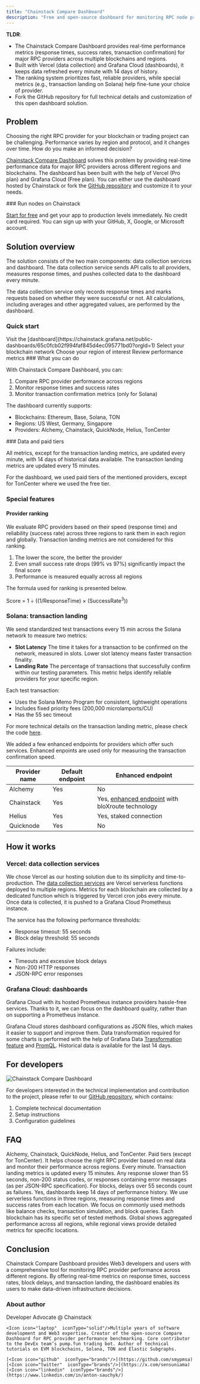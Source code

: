 ```yaml
---
title: "Chainstack Compare Dashboard"
description: "Free and open-source dashboard for monitoring RPC node providers performance"
---
```


**TLDR**:

* The Chainstack Compare Dashboard provides real-time performance metrics (response times, success rates, transaction confirmation) for major RPC providers across multiple blockchains and regions.
* Built with Vercel (data collection) and Grafana Cloud (dashboards), it keeps data refreshed every minute with 14 days of history.
* The ranking system prioritizes fast, reliable providers, while special metrics (e.g., transaction landing on Solana) help fine-tune your choice of provider.
* Fork the GitHub repository for full technical details and customization of this open dashboard solution.

## Problem

Choosing the right RPC provider for your blockchain or trading project can be challenging. Performance varies by region and protocol, and it changes over time. How do you make an informed decision?

[Chainstack Compare Dashboard](https://chainstack.grafana.net/public-dashboards/65c0fcb02f994faf845d4ec095771bd0) solves this problem by providing real-time performance data for major RPC providers across different regions and blockchains. The dashboard has been built with the help of Vercel (Pro plan) and Grafana Cloud (Free plan). You can either use the dashboard hosted by Chainstack or fork the [GitHub repository](https://github.com/chainstacklabs/chainstack-rpc-dashboard-functions) and customize it to your needs.

<Info>
  ### Run nodes on Chainstack

  [Start for free](https://console.chainstack.com/) and get your app to production levels immediately. No credit card required. You can sign up with your GitHub, X, Google, or Microsoft account.
</Info>

## Solution overview

The solution consists of the two main components: data collection services and dashboard. The data collection service sends API calls to all providers, measures response times, and pushes collected data to the dashboard every minute.

The data collection service only records response times and marks requests based on whether they were successful or not. All calculations, including averages and other aggregated values, are performed by the dashboard.

### Quick start
<Steps>
  <Step>
    Visit the [dashboard](https://chainstack.grafana.net/public-dashboards/65c0fcb02f994faf845d4ec095771bd0?orgId=1)
  </Step>
  <Step>
    Select your blockchain network
  </Step>
  <Step>
    Choose your region of interest
  </Step>
  <Step>
    Review performance metrics
  </Step>
</Steps>
### What you can do

With Chainstack Compare Dashboard, you can:

1. Compare RPC provider performance across regions
2. Monitor response times and success rates
3. Monitor transaction confirmation metrics (only for Solana)

The dashboard currently supports:

* Blockchains: Ethereum, Base, Solana, TON
* Regions: US West, Germany, Singapore
* Providers: Alchemy, Chainstack, QuickNode, Helius, TonCenter

<Info>
  ### Data and paid tiers

  All metrics, except for the transaction landing metrics, are updated every minute, with 14 days of historical data available. The transaction landing metrics are updated every 15 minutes.

  For the dashboard, we used paid tiers of the mentioned providers, except for TonCenter where we used the free tier.
</Info>

### Special features

#### Provider ranking

We evaluate RPC providers based on their speed (response time) and reliability (success rate) across three regions to rank them in each region and globally. Transaction landing metrics are not considered for this ranking.

1. The lower the score, the better the provider
2. Even small success rate drops (99% vs 97%) significantly impact the final score
3. Performance is measured equally across all regions

The formula used for ranking is presented below.

Score = 1 ÷ ((1/ResponseTime) × (SuccessRate<sup>3</sup>))

### Solana: transaction landing

We send standardized test transactions every 15 min across the Solana network to measure two metrics:

* **Slot Latency** The time it takes for a transaction to be confirmed on the network, measured in slots. Lower slot latency means faster transaction finality.
* **Landing Rate** The percentage of transactions that successfully confirm within our testing parameters. This metric helps identify reliable providers for your specific region.

Each test transaction:

* Uses the Solana Memo Program for consistent, lightweight operations
* Includes fixed priority fees (200,000 microlamports/CU)
* Has the 55 sec timeout

For more technical details on the transaction landing metric, please check the code [here](https://github.com/chainstacklabs/chainstack-rpc-dashboard-functions/blob/master/metrics/solana_landing_rate.py).

We added a few enhanced endpoints for providers which offer such services. Enhanced enpoints are used only for measuring the transaction confirmation speed.

| Provider name | Default endpoint | Enhanced endpoint                                                     |
| ------------- | ---------------- | --------------------------------------------------------------------- |
| Alchemy       | Yes              | No                                                                    |
| Chainstack    | Yes              | Yes, [enhanced endpoint](/docs/trader-node) with bloXroute technology |
| Helius        | Yes              | Yes, staked connection                                                |
| Quicknode     | Yes              | No                                                                    |

## How it works

### Vercel: data collection services

We chose Vercel as our hosting solution due to its simplicity and time-to-production. The [data collection services](https://github.com/chainstacklabs/chainstack-rpc-dashboard-functions) are Vercel serverless functions deployed to multiple regions. Metrics for each blockchain are collected by a dedicated function which is triggered by Vercel cron jobs every minute. Once data is collected, it is pushed to a Grafana Cloud Prometheus instance.

The service has the following performance thresholds:

* Response timeout: 55 seconds
* Block delay threshold: 55 seconds

Failures include:

* Timeouts and excessive block delays
* Non-200 HTTP responses
* JSON-RPC error responses

### Grafana Cloud: dashboards

Grafana Cloud with its hosted Prometheus instance providers hassle-free services. Thanks to it, we can focus on the dashboard quality, rather than on supporting a Prometheus instance.

Grafana Cloud stores dashboard configurations as JSON files, which makes it easier to support and improve them. Data transformation required for some charts is performed with the help of Grafana Data [Transformation feature](https://grafana.com/docs/grafana/latest/panels-visualizations/query-transform-data/transform-data/) and [PromQL](https://prometheus.io/docs/prometheus/latest/querying/basics/). Historical data is available for the last 14 days.

## For developers

<Frame>
  <img src="/images/docs/4d2f558febc43bc352454f3a5dcc2463148dcae1a4931f9bf75deebebbb4b2ec-image.png" alt="Chainstack Compare Dashboard" />
</Frame>

For developers interested in the technical implementation and contribution to the project, please refer to our [GitHub repository](https://github.com/chainstacklabs/chainstack-rpc-dashboard-functions), which contains:

1. Complete technical documentation
2. Setup instructions
3. Configuration guidelines

## FAQ
<AccordionGroup>
  <Accordion title="What providers do you monitor?">
    Alchemy, Chainstack, QuickNode, Helius, and TonCenter. Paid tiers (except for TonCenter).
  </Accordion>
  <Accordion title="Why do I need this dashboard?">
    It helps choose the right RPC provider based on real data and monitor their performance across regions.
  </Accordion>
  <Accordion title="How often is data updated?">
    Every minute. Transaction landing metrics is updated every 15 minutes.
  </Accordion>
  <Accordion title="What counts as a failed request?">
    Any response slower than 55 seconds, non-200 status codes, or responses containing error messages (as per JSON-RPC specification). For blocks, delays over 55 seconds count as failures.
  </Accordion>
  <Accordion title="Can I see historical data?">
    Yes, dashboards keep 14 days of performance history.
  </Accordion>
  <Accordion title="How do you collect the metrics?">
    We use serverless functions in three regions, measuring response times and success rates from each location.
  </Accordion>
  <Accordion title="What API methods do you test?">
    We focus on commonly used methods like balance checks, transaction simulation, and block queries. Each blockchain has its specific set of tested methods.
  </Accordion>
  <Accordion title="What's the difference between global and regional views?">
    Global shows aggregated performance across all regions, while regional views provide detailed metrics for specific locations.
  </Accordion>
</AccordionGroup>

## Conclusion

Chainstack Compare Dashboard provides Web3 developers and users with a comprehensive tool for monitoring RPC provider performance across different regions. By offering real-time metrics on response times, success rates, block delays, and transaction landing, the dashboard enables its users to make data-driven infrastructure decisions.

### About author

<CardGroup>
  <Card title="Anton Sauchyk" img="/images/docs/profile_images/1817926677730664448/3nNn0T2p_400x400.jpg">
    <Icon icon="code"  iconType="solid"/>Developer Advocate @ Chainstack

    <Icon icon="laptop"  iconType="solid"/>Multiple years of software development and Web3 expertise. Creator of the open-source Compare Dashboard for RPC provider performance benchmarking. Core contributor to the DevEx team’s pump.fun trading bot. Author of technical tutorials on EVM blockchains, Solana, TON and Elastic Subgraphs.

    [<Icon icon="github"  iconType="brands"/>](https://github.com/smypmsa)
    [<Icon icon="twitter"  iconType="brands"/>](https://x.com/sensuniama)
    [<Icon icon="linkedin"  iconType="brands"/>](https://www.linkedin.com/in/anton-sauchyk/)
  </Card>
</CardGroup>
